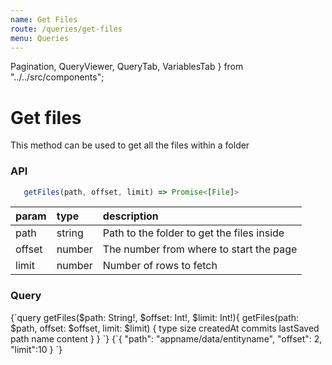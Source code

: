 ```yaml
---
name: Get Files
route: /queries/get-files
menu: Queries
---
```


  Pagination,
  QueryViewer,
  QueryTab,
  VariablesTab
} from "../../src/components";

# Get files

This method can be used to get all the files within a folder

### API

```js
   getFiles(path, offset, limit) => Promise<[File]>
```

| param  | type   | description                                |
| :----- | :----- | :----------------------------------------- |
| path   | string | Path to the folder to get the files inside |
| offset | number | The number from where to start the page    |
| limit  | number | Number of rows to fetch                    |

### Query

<QueryViewer>
  <QueryTab>
    {`query getFiles($path: String!, $offset: Int!, $limit: Int!){
  getFiles(path: $path, offset: $offset, limit: $limit) {
    type
    size
    createdAt
    commits
    lastSaved
    path
    name
    content
  }
}
`}
  </QueryTab>
  <VariablesTab>
    {`{
   "path": "appname/data/entityname",
   "offset": 2,
   "limit":10
}
`}
  </VariablesTab>
</QueryViewer>
<Pagination
  prev={{ name: "Get Nested Folders", link: "/queries/get-nested-folders" }}
  next={{ name: "Get File", link: "/queries/get-file" }}
/>
